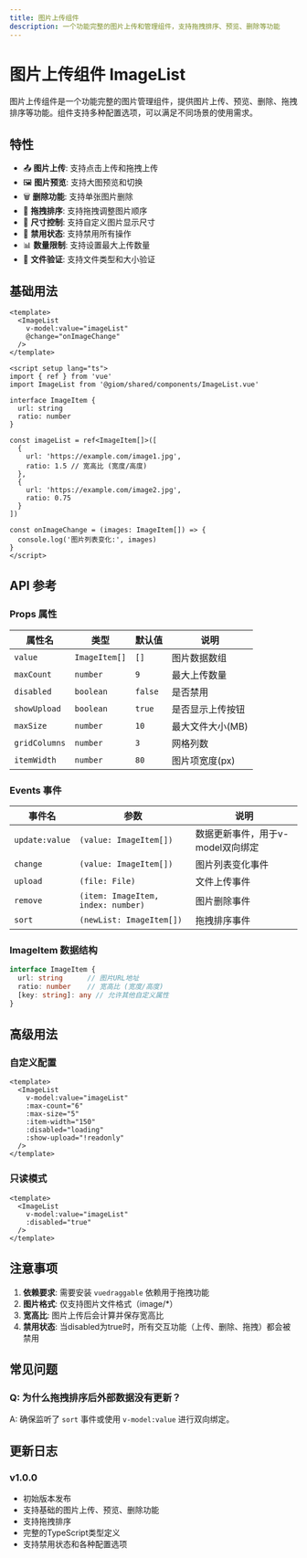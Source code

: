 ```yaml
---
title: 图片上传组件
description: 一个功能完整的图片上传和管理组件，支持拖拽排序、预览、删除等功能
---
```


# 图片上传组件 ImageList

图片上传组件是一个功能完整的图片管理组件，提供图片上传、预览、删除、拖拽排序等功能。组件支持多种配置选项，可以满足不同场景的使用需求。

## 特性

- 📤 **图片上传**: 支持点击上传和拖拽上传
- 🖼️ **图片预览**: 支持大图预览和切换
- 🗑️ **删除功能**: 支持单张图片删除
- 🔄 **拖拽排序**: 支持拖拽调整图片顺序
- 📏 **尺寸控制**: 支持自定义图片显示尺寸
- 🚫 **禁用状态**: 支持禁用所有操作
- 📊 **数量限制**: 支持设置最大上传数量
- 📁 **文件验证**: 支持文件类型和大小验证

## 基础用法

```vue
<template>
  <ImageList
    v-model:value="imageList"
    @change="onImageChange"
  />
</template>

<script setup lang="ts">
import { ref } from 'vue'
import ImageList from '@giom/shared/components/ImageList.vue'

interface ImageItem {
  url: string
  ratio: number
}

const imageList = ref<ImageItem[]>([
  {
    url: 'https://example.com/image1.jpg',
    ratio: 1.5 // 宽高比 (宽度/高度)
  },
  {
    url: 'https://example.com/image2.jpg',
    ratio: 0.75
  }
])

const onImageChange = (images: ImageItem[]) => {
  console.log('图片列表变化:', images)
}
</script>
```

## API 参考

### Props 属性

| 属性名 | 类型 | 默认值 | 说明 |
|--------|------|--------|------|
| `value` | `ImageItem[]` | `[]` | 图片数据数组 |
| `maxCount` | `number` | `9` | 最大上传数量 |
| `disabled` | `boolean` | `false` | 是否禁用 |
| `showUpload` | `boolean` | `true` | 是否显示上传按钮 |
| `maxSize` | `number` | `10` | 最大文件大小(MB) |
| `gridColumns` | `number` | `3` | 网格列数 |
| `itemWidth` | `number` | `80` | 图片项宽度(px) |

### Events 事件

| 事件名 | 参数 | 说明 |
|--------|------|------|
| `update:value` | `(value: ImageItem[])` | 数据更新事件，用于v-model双向绑定 |
| `change` | `(value: ImageItem[])` | 图片列表变化事件 |
| `upload` | `(file: File)` | 文件上传事件 |
| `remove` | `(item: ImageItem, index: number)` | 图片删除事件 |
| `sort` | `(newList: ImageItem[])` | 拖拽排序事件 |

### ImageItem 数据结构

```typescript
interface ImageItem {
  url: string      // 图片URL地址
  ratio: number    // 宽高比 (宽度/高度)
  [key: string]: any // 允许其他自定义属性
}
```

## 高级用法

### 自定义配置

```vue
<template>
  <ImageList
    v-model:value="imageList"
    :max-count="6"
    :max-size="5"
    :item-width="150"
    :disabled="loading"
    :show-upload="!readonly"
  />
</template>
```

### 只读模式

```vue
<template>
  <ImageList
    v-model:value="imageList"
    :disabled="true"
  />
</template>
```

## 注意事项

1. **依赖要求**: 需要安装 `vuedraggable` 依赖用于拖拽功能
2. **图片格式**: 仅支持图片文件格式（image/*）
3. **宽高比**: 图片上传后会计算并保存宽高比
4. **禁用状态**: 当disabled为true时，所有交互功能（上传、删除、拖拽）都会被禁用

## 常见问题

### Q: 为什么拖拽排序后外部数据没有更新？
A: 确保监听了 `sort` 事件或使用 `v-model:value` 进行双向绑定。

## 更新日志

### v1.0.0
- 初始版本发布
- 支持基础的图片上传、预览、删除功能
- 支持拖拽排序
- 完整的TypeScript类型定义
- 支持禁用状态和各种配置选项